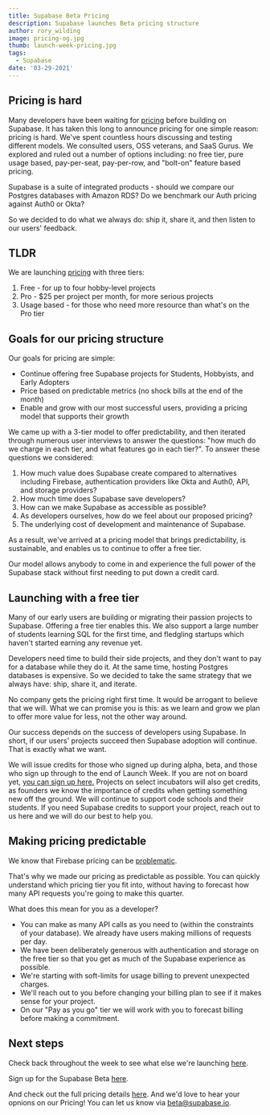 ```yaml
---
title: Supabase Beta Pricing
description: Supabase launches Beta pricing structure
author: rory_wilding
image: pricing-og.jpg
thumb: launch-week-pricing.jpg
tags:
  - Supabase
date: '03-29-2021'
---
```


## Pricing is hard

Many developers have been waiting for [pricing](https://supabase.io/pricing) before building on Supabase. It has taken this long to announce pricing for one simple reason: pricing is hard. We've spent countless hours discussing and testing different models. We consulted users, OSS veterans, and SaaS Gurus. We explored and ruled out a number of options including: no free tier, pure usage based, pay-per-seat, pay-per-row, and "bolt-on" feature based pricing.

Supabase is a suite of integrated products - should we compare our Postgres databases with Amazon RDS? Do we benchmark our Auth pricing against Auth0 or Okta?

So we decided to do what we always do: ship it, share it, and then listen to our users' feedback.

## TLDR

We are launching [pricing](https://supabase.io/pricing) with three tiers:

1. Free - for up to four hobby-level projects
2. Pro - $25 per project per month, for more serious projects
3. Usage based - for those who need more resource than what's on the Pro tier

## Goals for our pricing structure

Our goals for pricing are simple:

- Continue offering free Supabase projects for Students, Hobbyists, and Early Adopters
- Price based on predictable metrics (no shock bills at the end of the month)
- Enable and grow with our most successful users, providing a pricing model that supports their growth

We came up with a 3-tier model to offer predictability, and then iterated through numerous user interviews to answer the questions: "how much do we charge in each tier, and what features go in each tier?". To answer these questions we considered:

1. How much value does Supabase create compared to alternatives including Firebase, authentication providers like Okta and Auth0, API, and storage providers?
2. How much time does Supabase save developers?
3. How can we make Supabase as accessible as possible?
4. As developers ourselves, how do we feel about our proposed pricing?
5. The underlying cost of development and maintenance of Supabase.

As a result, we've arrived at a pricing model that brings predictability, is sustainable, and enables us to continue to offer a free tier.

Our model allows anybody to come in and experience the full power of the Supabase stack without first needing to put down a credit card.

## Launching with a free tier

Many of our early users are building or migrating their passion projects to Supabase. Offering a free tier enables this. We also support a large number of students learning SQL for the first time, and fledgling startups which haven't started earning any revenue yet.

Developers need time to build their side projects, and they don't want to pay for a database while they do it. At the same time, hosting Postgres databases is expensive. So we decided to take the same strategy that we always have: ship, share it, and iterate.

No company gets the pricing right first time. It would be arrogant to believe that we will. What we can promise you is this: as we learn and grow we plan to offer more value for less, not the other way around.

Our success depends on the success of developers using Supabase. In short, if our users' projects succeed then Supabase adoption will continue. That is exactly what we want.

We will issue credits for those who signed up during alpha, beta, and those who sign up through to the end of Launch Week. If you are not on board yet, [you can sign up here.](http://www.supabase.io) Projects on select incubators will also get credits, as founders we know the importance of credits when getting something new off the ground. We will continue to support code schools and their students. If you need Supabase credits to support your project, reach out to us here and we will do our best to help you.

## Making pricing predictable

We know that Firebase pricing can be [problematic](https://medium.com/madhash/how-not-to-get-a-30k-bill-from-firebase-37a6cb3abaca).

That's why we made our pricing as predictable as possible. You can quickly understand which pricing tier you fit into, without having to forecast how many API requests you're going to make this quarter.

What does this mean for you as a developer?

- You can make as many API calls as you need to (within the constraints of your database). We already have users making millions of requests per day.
- We have been deliberately generous with authentication and storage on the free tier so that you get as much of the Supabase experience as possible.
- We're starting with soft-limits for usage billing to prevent unexpected charges.
- We'll reach out to you before changing your billing plan to see if it makes sense for your project.
- On our "Pay as you go" tier we will work with you to forecast billing before making a commitment.

## Next steps

Check back throughout the week to see what else we're launching [here](https://supabase.io/new/blog/2021/03/25/launch-week).

Sign up for the Supabase Beta [here](https://app.supabase.io).

And check out the full pricing details [here](https://supabase.io/pricing). And we'd love to hear your opnions on our Pricing! You can let us know via beta@supabase.io.
